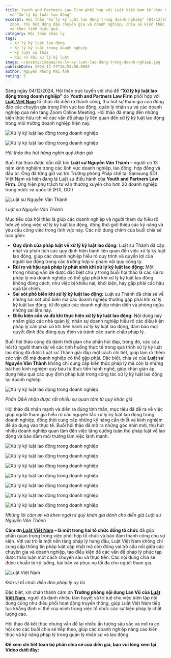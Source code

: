 ```yaml
---
title: Youth and Partners Law Firm phối hợp với Luật Việt Nam tổ chức Hội thảo
  về "Xử lý kỷ luật lao động"
excerpt: Hội thảo "Xử lý kỷ luật lao động trong doanh nghiệp" (04/12/2024) qua
  Zoom, thu hút đông đảo chuyên gia và doanh nghiệp, chia sẻ kiến thức pháp lý
  và thực tiễn hiệu quả.
category: Hội thảo pháp lý
tags:
  - Xử lý kỷ luật lao động
  - Xử lý kỷ luật trong doanh nghiệp
  - Kỷ luật sa thải
  - Rủi ro khi xử lý kỷ luật
image: ~/assets/images/xu-ly-ky-luat-lao-dong-trong-doanh-nghiep.jpg
publishDate: 2024-12-27T16:55:00.000Z
author: Nguyễn Phùng Mai Ánh
rating: 5
---
```


Sáng ngày 04/12/2024, Hội thảo trực tuyến với chủ đề **“Xử lý kỷ luật lao động trong doanh nghiệp”** do **Youth and Partners Law Firm** phối hợp với **[Luật Việt Nam](https://luatvietnam.vn/)** tổ chức đã diễn ra thành công, thu hút sự tham gia của đông đảo các chuyên gia trong lĩnh vực lao động, quản lý nhân sự và các doanh nghiệp qua nền tảng Zoom Online Meeting. Hội thảo đã mang đến những kiến thức hữu ích về các vấn đề pháp lý liên quan đến xử lý kỷ luật lao động trong môi trường doanh nghiệp hiện nay.

![Xử lý kỷ luật lao động trong doanh nghiệp](~/assets/images/xu-ly-ky-luat-lao-dong-trong-doanh-nghiep-1.png "Xử lý kỷ luật lao động trong doanh nghiệp")

![Xử lý kỷ luật lao động trong doanh nghiệp](~/assets/images/xu-ly-ky-luat-lao-dong-trong-doanh-nghiep-1.png "Xử lý kỷ luật lao động trong doanh nghiệp")

*Hội thảo thu hút hàng nghìn quý khán giả*

Buổi hội thảo được dẫn dắt bởi **Luật sư Nguyễn Văn Thành** – người có 13 năm kinh nghiệm trong các
lĩnh vực doanh nghiệp, lao động, hợp đồng và đầu tư. Ông đã từng giữ vai trò Trưởng phòng Pháp chế tại Samsung SDI Việt Nam và hiện đang là Luật sư điều hành của **Youth and Partners Law Firm**. Ông hiện phụ trách tư vấn thường xuyên cho hơn 20 doanh nghiệp trong nước và quốc tế (FDI, DDI)

![Luật sư Nguyễn Văn Thành](~/assets/images/luat-su-nguyen-van-thanh.jpg "Luật sư Nguyễn Văn Thành")

*Luật sư Nguyễn Văn Thành*

Mục tiêu của hội thảo là giúp các doanh nghiệp và người tham dự hiểu rõ hơn về công việc xử lý kỷ luật lao động, đồng thời giới thiệu các kỹ năng và yêu cầu công việc trong lĩnh vực này. Các nội dung chính của buổi chia sẻ bao gồm:

* **Quy định của pháp luật về xử lý kỷ luật lao động:** Luật sư Thành đã cập nhật và phân tích các quy định hiện hành liên quan đến việc xử lý kỷ luật lao động, giúp các doanh nghiệp hiểu rõ quy trình và quyền lợi của người lao động trong các trường hợp vi phạm nội quy công ty.
* **Rủi ro và hậu quả pháp lý phát sinh khi xử lý kỷ luật lao động:** Một trong những vấn đề được đặc biệt chú ý trong buổi hội thảo là các rủi ro pháp lý mà doanh nghiệp có thể gặp phải khi xử lý kỷ luật lao động không đúng cách, như việc bị khiếu nại, khởi kiện, hay gặp phải các hậu quả tài chính.
* **Sai sót phổ biến khi xử lý kỷ luật lao động:** Luật sư Thành đã chia sẻ về những sai sót phổ biến mà các doanh nghiệp thường gặp phải khi xử lý kỷ luật lao động, từ đó giúp các doanh nghiệp nhận diện và phòng ngừa những sai lầm này.
* **Điều kiện cần và đủ khi thực hiện xử lý kỷ luật lao động:** Nội dung này nhằm giúp các nhà quản lý, nhân sự doanh nghiệp hiểu rõ các điều kiện pháp lý cần phải có khi tiến hành xử lý kỷ luật lao động, đảm bảo mọi quyết định đều đúng quy định và tránh các tranh chấp pháp lý.

Buổi hội thảo cũng đã dành thời gian cho phần hỏi đáp, trong đó, các câu hỏi từ người tham dự về các tình huống thực tế trong quá trình xử lý kỷ luật lao động đã được Luật sư Thành giải đáp một cách chi tiết, giúp làm rõ thêm các vấn đề mà doanh nghiệp có thể gặp phải. Đặc biệt, chia sẻ của **Luật sư Nguyễn Văn Thành** không chỉ cung cấp kiến thức pháp lý mà còn là những bài học kinh nghiệm quý báu từ thực tiễn hành nghề, giúp khán giản áp dụng hiệu quả các quy định pháp luật trong công tác xử lý kỷ luật lao động tại doanh nghiệp.

![Xử lý kỷ luật lao động trong doanh nghiệp](~/assets/images/xu-ly-ky-luat-lao-dong-trong-doanh-nghiep-3.png "Xử lý kỷ luật lao động trong doanh nghiệp")

*Phần Q&A nhận được rất nhiều sự quan tâm từ quý khán giả*

Hội thảo đã nhấn mạnh và diễn ra đúng tinh thần, mục tiêu đã đề ra về việc giúp người tham gia hiểu rõ các nguyên tắc xử lý kỷ luật lao động trong doanh nghiệp, đồng thời cung cấp những kỹ năng cần thiết và kinh nghiệm để áp dụng vào thực tế. Buổi hội thảo đã mở ra những góc nhìn mới, thu hút nhiều doanh nghiệp quan tâm đến việc tăng cường tuân thủ pháp luật về lao động và bảo đảm môi trường làm việc lành mạnh.

![Xử lý kỷ luật lao động trong doanh nghiệp](~/assets/images/xu-ly-ky-luat-lao-dong-trong-doanh-nghiep-4.png "Xử lý kỷ luật lao động trong doanh nghiệp")

![Xử lý kỷ luật lao động trong doanh nghiệp](~/assets/images/xu-ly-ky-luat-lao-dong-trong-doanh-nghiep-5.png "Xử lý kỷ luật lao động trong doanh nghiệp")

![Xử lý kỷ luật lao động trong doanh nghiệp](~/assets/images/xu-ly-ky-luat-lao-dong-trong-doanh-nghiep-6.png "Xử lý kỷ luật lao động trong doanh nghiệp")

![Xử lý kỷ luật lao động trong doanh nghiệp](~/assets/images/xu-ly-ky-luat-lao-dong-trong-doanh-nghiep-6.png "Xử lý kỷ luật lao động trong doanh nghiệp")

![Xử lý kỷ luật lao động trong doanh nghiệp](~/assets/images/xu-ly-ky-luat-lao-dong-trong-doanh-nghiep-7.png "Xử lý kỷ luật lao động trong doanh nghiệp")

![Xử lý kỷ luật lao động trong doanh nghiệp](~/assets/images/xu-ly-ky-luat-lao-dong-trong-doanh-nghiep-8.png "Xử lý kỷ luật lao động trong doanh nghiệp")

![Xử lý kỷ luật lao động trong doanh nghiệp](~/assets/images/xu-ly-ky-luat-lao-dong-trong-doanh-nghiep-10.png "Xử lý kỷ luật lao động trong doanh nghiệp")

*Những lời cảm ơn và khen ngợi từ quý khán giả dành cho diễn giả Luật sư Nguyễn Văn Thành*

**Cảm ơn[ Luật Việt Nam](https://luatvietnam.vn/) – là một trong hai tổ chức đồng tổ chức** đã góp phần quan trọng trong việc phối hợp tổ chức và bảo đảm thành công cho sự kiện. Với vai trò là một nền tảng pháp lý hàng đầu, Luật Việt Nam không chỉ cung cấp thông tin pháp luật cập nhật mà còn đóng vai trò cầu nối giữa các chuyên gia và doanh nghiệp, tạo điều kiện để các vấn đề pháp lý phức tạp được thảo luận một cách chuyên sâu và thực tiễn. Các nội dung chia sẻ được chuẩn bị kỹ lưỡng, bài bản và phục vụ tối đa cho người tham gia.

![Luật Việt Nam](~/assets/images/luat-viet-nam.jpg "Luật Việt Nam")

*Đơn vị tổ chức diễn đàn pháp lý uy tín*

Đặc biệt, xin chân thành cảm ơn **Trưởng phòng nội dung Lan Vũ của [Luật Việt Nam](https://luatvietnam.vn/)**, người đã dành nhiều tâm huyết và trí tuệ cho việc biên tập nội dung cũng như điều phối hoạt động truyền thông, giúp Luật Việt Nam tiếp tục khẳng định vị thế của mình trong việc tổ chức các sự kiện pháp lý chất lượng cao.

Hội thảo đã kết thúc nhưng vẫn để lại nhiều ấn tượng sâu sắc và mở ra cơ hội cho các buổi chia sẻ tiếp theo, giúp các doanh nghiệp nâng cao kiến thức và kỹ năng pháp lý trong quản lý nhân sự và lao động.

**Để xem chi tiết toàn bộ phần chia sẻ của diễn giả, bạn vui lòng xem tại Video dưới đây:**

<YouTube id="FGk2lYNDrmo" />
